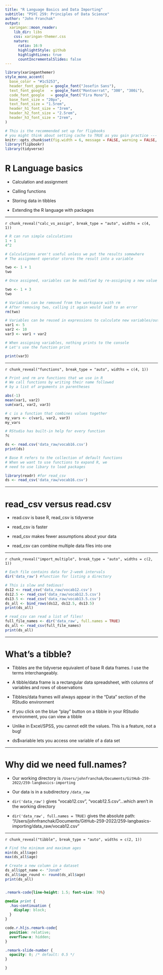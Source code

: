 ```yaml
---
title: "R Language Basics and Data Importing"
subtitle: "PSYC 259: Principles of Data Science"
author: "John Franchak"
output:
  xaringan::moon_reader:
    lib_dir: libs
    css: xaringan-themer.css
    nature:
      ratio: 16:9
      highlightStyle: github
      highlightLines: true
      countIncrementalSlides: false
---
```


```r
library(xaringanthemer)
style_mono_accent(
  base_color = "#1c5253",
  header_font_google = google_font("Josefin Sans"),
  text_font_google   = google_font("Montserrat", "300", "300i"),
  code_font_google   = google_font("Fira Mono"),
  base_font_size = "20px",
  text_font_size = "1.5rem",
  header_h1_font_size = "3rem",
  header_h2_font_size = "2.5rem",
  header_h3_font_size = "2rem",
)
```
```r
# This is the recommended set up for flipbooks
# you might think about setting cache to TRUE as you gain practice --- building flipbooks from scratch can be time consuming
knitr::opts_chunk$set(fig.width = 6, message = FALSE, warning = FALSE, comment = "", cache = F)
library(flipbookr)
library(tidyverse)
```



# R Language basics

- Calculation and assignment 

- Calling functions 

- Storing data in tibbles 
 
- Extending the R language with packages 


---

`r chunk_reveal("calc_vs_assign", break_type = "auto", widths = c(4, 1))`

```r
# R can run simple calculations
1 + 1 
4^2

# Calculations aren't useful unless we put the results somewhere 
# The assignment operator stores the result into a variable

two <- 1 + 1
two

# Once assigned, variables can be modified by re-assigning a new value to them

two <- 1 + 3
two

# Variables can be removed from the workspace with rm
# After removing two, calling it again would lead to an error 
rm(two)

# Variables can be reused in expressions to calculate new variables/outputs
var1 <- 5
var2 <- 10
var3 <- var1 + var2

# When assigning variables, nothing prints to the console 
# Let's use the function print

print(var3)
```
---

`r chunk_reveal("functions", break_type = "auto", widths = c(4, 1))`

```r
# Print and rm are functions that we use in R 
# We call functions by writing their name followed   
# by a list of arguments in parentheses

abs(-1)
mean(var1, var2)
sum(var1, var2, var3)

# c is a function that combines values together
my_vars <- c(var1, var2, var3)
my_vars

# RStudio has built-in help for every function
?c

ds <- read.csv('data_raw/vocab16.csv')
print(ds)

# Base R refers to the collection of default functions
# When we want to use functions to expand R, we
# need to use libary to load packages

library(readr) #for read_csv
ds <- read_csv('data_raw/vocab16.csv')
```
---

# read_csv versus read.csv

- read.csv is base R, read_csv is tidyverse

- read_csv is faster

- read_csv makes fewer assumptions about your data

- read_csv can combine multiple data files into one

---

`r chunk_reveal("import_multiple", break_type = "auto", widths = c(2, 1))`

```r
# Each file contains data for 2-week intervals
dir('data_raw') #function for listing a directory

# This is slow and tedious!
ds12 <- read_csv('data_raw/vocab12.csv')
ds12.5 <- read_csv('data_raw/vocab12.5.csv')
ds13.5 <- read_csv('data_raw/vocab13.5.csv')
ds_all <- bind_rows(ds12, ds12.5, ds13.5)
print(ds_all)

# read_csv can read a list of files!
full_file_names <- dir('data_raw', full.names = TRUE)
ds_all <- read_csv(full_file_names)
print(ds_all)
```
---

# What's a tibble? 

- Tibbles are the tidyverse equivalent of base R data frames. I use the terms interchangeably. 

- A tibble/data frame is a rectangular data spreadsheet, with columns of variables and rows of observations

- Tibbles/data frames will always appear in the "Data" section of the RStudio environment

- If you click on the blue "play" button on a tibble in your RStudio environment, you can view a tibble

- Unlike in Excel/SPSS, you cannot edit the values. This is a feature, not a bug!

- ds$variable lets you access one variable of a data set

---

# Why did we need full.names? 

- Our working directory is `/Users/johnfranchak/Documents/GitHub-259-2022/259-langbasics-importing`

- Our data is in a subdirectory `/data_raw`

- `dir('data_raw')` gives "vocab12.csv", "vocab12.5.csv"...which aren't in the working directory

- `dir('data_raw', full.names = TRUE)` gives the absolute path:
"/Users/johnfranchak/Documents/GitHub-259-2022/259-langbasics-importing/data_raw/vocab12.csv"

---

`r chunk_reveal("tibble", break_type = "auto", widths = c(2, 1))`

```r
# Find the minimum and maximum ages
min(ds_all$age)
max(ds_all$age)

# Create a new column in a dataset
ds_all$ppt_name <- "Jonah"
ds_all$age_round <- round(ds_all$age)
print(ds_all)



```


<!-- adjust font size in this css code chunk, currently 80 -->

```css
.remark-code{line-height: 1.5; font-size: 70%}

@media print {
  .has-continuation {
    display: block;
  }
}

code.r.hljs.remark-code{
  position: relative;
  overflow-x: hidden;
}

.remark-slide-number {
  opacity: 0; /* default: 0.5 */
}

}
```

